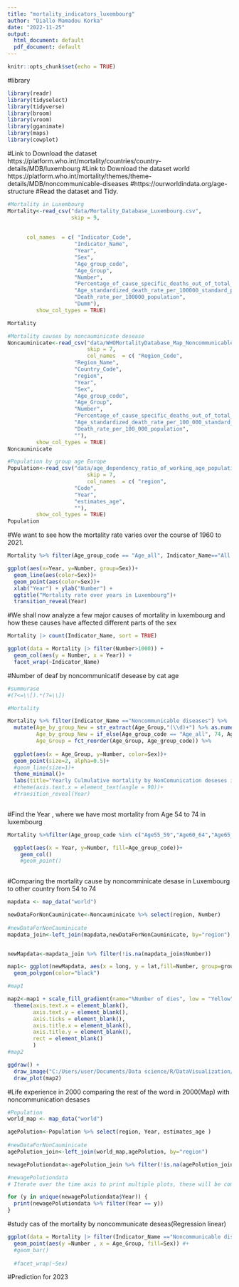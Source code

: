 ```yaml
---
title: "mortality_indicators_luxembourg"
author: "Diallo Mamadou Korka"
date: "2022-11-25"
output:
  html_document: default
  pdf_document: default
---
```


```r
knitr::opts_chunk$set(echo = TRUE)
```
#library

```r
library(readr)
library(tidyselect)
library(tidyverse)
library(broom)
library(vroom)
library(gganimate)
library(maps)
library(cowplot)

```

#Link to Download the dataset https://platform.who.int/mortality/countries/country-details/MDB/luxembourg
#Link to Download the dataset world https://platform.who.int/mortality/themes/theme-details/MDB/noncommunicable-diseases
#https://ourworldindata.org/age-structure
#Read the dataset and Tidy.

```r

#Mortality in Luxembourg
Mortality<-read_csv("data/Mortality_Database_Luxembourg.csv",
                    skip = 9,
    
        
      col_names  = c( "Indicator_Code",
                     "Indicator_Name",
                     "Year",
                     "Sex",
                     "Age_group_code",
                     "Age_Group",
                     "Number",
                     "Percentage_of_cause_specific_deaths_out_of_total_deaths",
                     "Age_standardized_death_rate_per_100000_standard_population",
                     "Death_rate_per_100000_population",
                     "Dumm"),
         show_col_types = TRUE)

Mortality

#Mortality causes by noncauminicate desease
Noncauminicate<-read_csv("data/WHOMortalityDatabase_Map_Noncommunicable_diseases_14th_December_2022_17_17.csv",
                         skip = 7,
                         col_names  = c( "Region_Code",
                     "Region_Name",
                     "Country_Code",
                     "region",
                     "Year",
                     "Sex",
                     "Age_group_code",
                     "Age_Group",
                     "Number",
                     "Percentage_of_cause_specific_deaths_out_of_total_deaths",
                     "Age_standardized_death_rate_per_100_000_standard_population",
                     "Death_rate_per_100_000_population",
                     ""),
         show_col_types = TRUE)
Noncauminicate

#Population by group age Europe
Population<-read_csv("data/age_dependency_ratio_of_working_age_population.csv",
                         skip = 7,
                         col_names  = c( "region",
                     "Code",
                     "Year",
                     "estimates_age",
                     ""),
         show_col_types = TRUE)
Population

```

#We want to see how the mortality rate varies over the course of 1960 to 2021. 
```r


Mortality %>% filter(Age_group_code == "Age_all", Indicator_Name=="All Causes" ) %>% 

ggplot(aes(x=Year, y=Number, group=Sex))+
  geom_line(aes(color=Sex))+
  geom_point(aes(color=Sex))+
  xlab("Year") + ylab("Number") +
  ggtitle("Mortality rate over years in Luxembourg")+
  transition_reveal(Year)

```

#We shall now analyze a few major causes of mortality in luxembourg and how these causes have affected different parts of the sex\

```r
Mortality |> count(Indicator_Name, sort = TRUE)

ggplot(data = Mortality |> filter(Number>1000)) + 
  geom_col(aes(y = Number, x = Year)) +
  facet_wrap(~Indicator_Name)

```

#Number of deaf by noncommunicatif desease by cat age
```r
#summurase
#(?<=\\[).*(?=\\])

#Mortality

Mortality %>% filter(Indicator_Name =="Noncommunicable diseases") %>%
  mutate(Age_by_group_New = str_extract(Age_Group,"(\\d)+") %>% as.numeric(),
         Age_by_group_New = if_else(Age_group_code == "Age_all", 74, Age_by_group_New),
         Age_Group = fct_reorder(Age_Group, Age_group_code)) %>%
  
  ggplot(aes(x = Age_Group, y=Number, color=Sex))+
  geom_point(size=2, alpha=0.5)+
  #geom_line(size=1)+
  theme_minimal()+
  labs(title="Yearly Culmulative mortality by NonComunication deseses in Luxembourg")#+
  #theme(axis.text.x = element_text(angle = 90))+
  #transition_reveal(Year)
 


```

#Find the Year , where we have most mortality from Age 54 to 74 in luxembourg
```r
Mortality %>%filter(Age_group_code %in% c("Age55_59","Age60_64","Age65_69","Age70_74"), Indicator_Name=="Noncommunicable diseases") %>% 

  ggplot(aes(x = Year, y=Number, fill=Age_group_code))+
    geom_col()
    #geom_point()
  


```

#Comparing the mortality cause by noncomminicate desase in Luxembourg to other country from 54 to 74

```r


mapdata <- map_data("world")

newDataForNonCauminicate<-Noncauminicate %>% select(region, Number) 
       
#newDataForNonCauminicate 
mapdata_join<-left_join(mapdata,newDataForNonCauminicate, by="region")


newMapdata<-mapdata_join %>% filter(!is.na(mapdata_join$Number))

map1<- ggplot(newMapdata, aes(x = long, y = lat,fill=Number, group=group))+
  geom_polygon(color="black")

#map1

map2<-map1 + scale_fill_gradient(name="%Number of dies", low = "Yellow", high="red", na.value = "grey50")+
  theme(axis.text.x = element_blank(),
        axis.text.y = element_blank(),
        axis.ticks = element_blank(),
        axis.title.x = element_blank(),
        axis.title.y = element_blank(),
        rect = element_blank()
        )
#map2

ggdraw() +
  draw_image("C:/Users/user/Documents/Data science/R/DataVisualization/bill.jpg",  x = 0.35, y = 0.3, scale = .2) +
  draw_plot(map2)

```

#Life experience in 2000 comparing the rest of the word in 2000(Map) with noncommunication desases

```r
#Population
world_map <- map_data("world")

agePolution<-Population %>% select(region, Year, estimates_age ) 
       
#newDataForNonCauminicate 
agePolution_join<-left_join(world_map,agePolution, by="region")

newagePolutiondata<-agePolution_join %>% filter(!is.na(agePolution_join$estimates_age))

#newagePolutiondata
# Iterate over the time axis to print multiple plots, these will be combined by the animation.hook

for (y in unique(newagePolutiondata$Year)) {
  print(newagePolutiondata %>% filter(Year == y)) 
}


```

#study cas of the mortality by noncommunicate deseas(Regression linear)

```r
ggplot(data = Mortality |> filter(Indicator_Name =="Noncommunicable diseases")) + 
  geom_point(aes(y =Number , x = Age_Group, fill=Sex)) #+
  #geom_bar()
  
  #facet_wrap(~Sex)

```

#Prediction for 2023

```r

```

